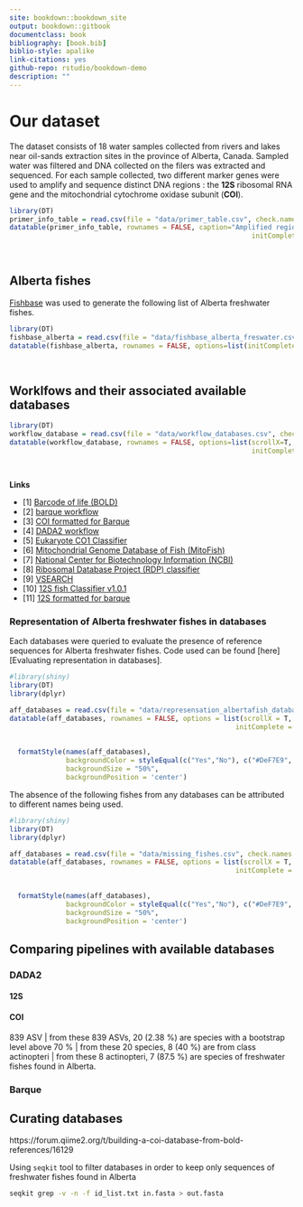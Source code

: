 ```yaml
--- 
site: bookdown::bookdown_site
output: bookdown::gitbook
documentclass: book
bibliography: [book.bib]
biblio-style: apalike
link-citations: yes
github-repo: rstudio/bookdown-demo
description: ""
---
```

# Our dataset {-}

The dataset consists of 18 water samples collected from rivers and lakes near oil-sands extraction sites in the province of Alberta, Canada. Sampled water was filtered and DNA collected on the filers was extracted and sequenced. For each sample collected, two different marker genes were used to amplify and sequence distinct DNA regions : the **12S** ribosomal RNA gene and the mitochondrial cytochrome oxidase subunit (**COI**). 

```r
library(DT)
primer_info_table = read.csv(file = "data/primer_table.csv", check.names = FALSE)
datatable(primer_info_table, rownames = FALSE, caption="Amplified regions details", options=list(scrollX=T, dom = 't', paging=FALSE, ordering=FALSE,
                                                            initComplete = JS("function(settings, json) {",
                                                                              "$(this.api().table().header()).css({'font-size': '10px'});",
                                                                              "}"))) %>% formatStyle(columns = colnames(.$x$data), `font-size` = '10px')
```

## Alberta fishes {-}

[Fishbase](https://www.fishbase.se/search.php) was used to generate the following list of Alberta freshwater fishes. 

```r
library(DT)
fishbase_alberta = read.csv(file = "data/fishbase_alberta_freswater.csv", check.names = FALSE)
datatable(fishbase_alberta, rownames = FALSE, options=list(initComplete = JS("function(settings, json) {",
                                                                              "$(this.api().table().header()).css({'font-size': '11px'});",
                                                                              "}"))) %>% formatStyle(columns = colnames(.$x$data), `font-size` = '11px')
```

## Worklfows and their associated available databases {-}

```r
library(DT)
workflow_database = read.csv(file = "data/workflow_databases.csv", check.names = FALSE)
datatable(workflow_database, rownames = FALSE, options=list(scrollX=T, dom = 't', paging=FALSE, ordering=FALSE,
                                                            initComplete = JS("function(settings, json) {",
                                                                              "$(this.api().table().header()).css({'font-size': '11px'});",
                                                                              "}"))) %>% formatStyle(columns = colnames(.$x$data), `font-size` = '11px')
```

**Links** 

- [1] [Barcode of life (BOLD)](https://www.boldsystems.org/)
- [2] [barque workflow](https://github.com/enormandeau/barque) 
- [3] [COI formatted for Barque](https://www.ibis.ulaval.ca/services/bioinformatique/barque_databases/)
- [4] [DADA2 workflow](https://benjjneb.github.io/dada2/ITS_workflow.html)
- [5] [Eukaryote CO1 Classifier](https://github.com/terrimporter/CO1Classifier/releases/tag/RDP-COI-v5.1.0) 
- [6] [Mitochondrial Genome Database of Fish (MitoFish)](https://mitofish.aori.u-tokyo.ac.jp/) 
- [7] [National Center for Biotechnology Information (NCBI)](https://www.ncbi.nlm.nih.gov/)
- [8] [Ribosomal Database Project (RDP) classifier](https://github.com/rdpstaff/classifier)
- [9] [VSEARCH](https://github.com/torognes/vsearch)
- [10] [12S fish Classifier v1.0.1](https://github.com/terrimporter/12SfishClassifier/releases/tag/v1.0.1)
- [11] [12S formatted for barque](https://github.com/enormandeau/barque/blob/master/03_databases/12S.fasta.gz)

### Representation of Alberta freshwater fishes in databases {-}

Each databases were queried to evaluate the presence of reference sequences for Alberta freshwater fishes. Code used can be found [here][Evaluating representation in databases]. 

```r
#library(shiny)
library(DT)
library(dplyr)

aff_databases = read.csv(file = "data/represensation_albertafish_databases.csv", check.names = FALSE, row.names = 1)
datatable(aff_databases, rownames = FALSE, options = list(scrollX = T, dom = 't', paging=FALSE, ordering=FALSE,
                                                        initComplete = JS("function(settings, json) {",
                                                                              "$(this.api().table().header()).css({'font-size': '11px'});",
                                                                              "}"))) %>% formatStyle(columns = colnames(.$x$data), `font-size` = '11px') %>% 
  formatStyle(names(aff_databases), 
              backgroundColor = styleEqual(c("Yes","No"), c("#DeF7E9", "#ff7f7f")), 
              backgroundSize = "50%", 
              backgroundPosition = 'center')
```

The absence of the following fishes from any databases can be attributed to different names being used. 

```r
#library(shiny)
library(DT)
library(dplyr)

aff_databases = read.csv(file = "data/missing_fishes.csv", check.names = FALSE, row.names = 1)
datatable(aff_databases, rownames = FALSE, options = list(scrollX = T, dom = 't', paging=FALSE, ordering=FALSE,
                                                        initComplete = JS("function(settings, json) {",
                                                                              "$(this.api().table().header()).css({'font-size': '11px'});",
                                                                              "}"))) %>% formatStyle(columns = colnames(.$x$data), `font-size` = '11px') %>% 
  formatStyle(names(aff_databases), 
              backgroundColor = styleEqual(c("Yes","No"), c("#DeF7E9", "#ff7f7f")), 
              backgroundSize = "50%", 
              backgroundPosition = 'center')
```

## Comparing pipelines with available databases {-}

### DADA2 {-}

#### 12S {-}

#### COI {-}

839 ASV | from these 839 ASVs, 20 (2.38 %) are species with a bootstrap level above 70 % | from these 20 species, 8 (40 %) are from class actinopteri | from these 8 actinopteri, 7 (87.5 %) are species of freshwater fishes found in Alberta. 

### Barque {-}

## Curating databases {-}

https://forum.qiime2.org/t/building-a-coi-database-from-bold-references/16129

Using `seqkit` tool to filter databases in order to keep only sequences of freshwater fishes found in Alberta 

```bash
seqkit grep -v -n -f id_list.txt in.fasta > out.fasta
```

